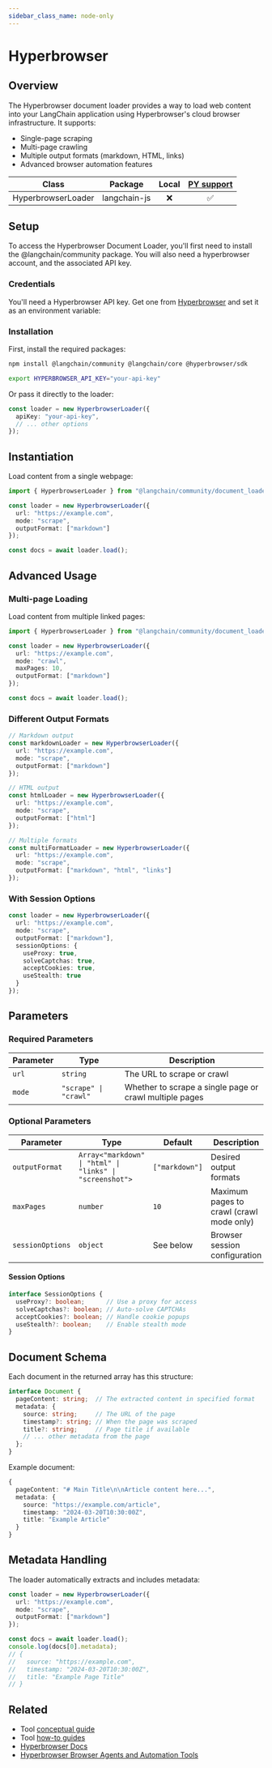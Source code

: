 ```yaml
---
sidebar_class_name: node-only
---
```


# Hyperbrowser

## Overview

The Hyperbrowser document loader provides a way to load web content into your LangChain application using Hyperbrowser's cloud browser infrastructure. It supports:

- Single-page scraping
- Multi-page crawling
- Multiple output formats (markdown, HTML, links)
- Advanced browser automation features

| Class | Package |  Local | [PY support](https://python.langchain.com/docs/integrations/document_loaders/hyperbrowser/)|
| :---: | :---: |  :---: |  :---: |
| HyperbrowserLoader | langchain-js | ❌ | ✅ |

## Setup

To access the Hyperbrowser Document Loader, you'll first need to install the @langchain/community package. You will also need a hyperbrowser account, and the associated API key. 

### Credentials

You'll need a Hyperbrowser API key. Get one from [Hyperbrowser](https://hyperbrowser.ai/) and set it as an environment variable:

### Installation

First, install the required packages:

```bash npm2yarn
npm install @langchain/community @langchain/core @hyperbrowser/sdk
```


```bash
export HYPERBROWSER_API_KEY="your-api-key"
```

Or pass it directly to the loader:

```typescript
const loader = new HyperbrowserLoader({
  apiKey: "your-api-key",
  // ... other options
});
```

## Instantiation

Load content from a single webpage:

```typescript
import { HyperbrowserLoader } from "@langchain/community/document_loaders/web/hyperbrowser";

const loader = new HyperbrowserLoader({
  url: "https://example.com",
  mode: "scrape",
  outputFormat: ["markdown"]
});

const docs = await loader.load();
```

## Advanced Usage

### Multi-page Loading

Load content from multiple linked pages:

```typescript
import { HyperbrowserLoader } from "@langchain/community/document_loaders/web/hyperbrowser";

const loader = new HyperbrowserLoader({
  url: "https://example.com",
  mode: "crawl",
  maxPages: 10,
  outputFormat: ["markdown"]
});

const docs = await loader.load();
```

### Different Output Formats

```typescript
// Markdown output
const markdownLoader = new HyperbrowserLoader({
  url: "https://example.com",
  mode: "scrape",
  outputFormat: ["markdown"]
});

// HTML output
const htmlLoader = new HyperbrowserLoader({
  url: "https://example.com",
  mode: "scrape",
  outputFormat: ["html"]
});

// Multiple formats
const multiFormatLoader = new HyperbrowserLoader({
  url: "https://example.com",
  mode: "scrape",
  outputFormat: ["markdown", "html", "links"]
});
```

### With Session Options

```typescript
const loader = new HyperbrowserLoader({
  url: "https://example.com",
  mode: "scrape",
  outputFormat: ["markdown"],
  sessionOptions: {
    useProxy: true,
    solveCaptchas: true,
    acceptCookies: true,
    useStealth: true
  }
});
```

## Parameters

### Required Parameters

| Parameter | Type | Description |
| --------- | ---- | ----------- |
| `url` | `string` | The URL to scrape or crawl |
| `mode` | `"scrape" \| "crawl"` | Whether to scrape a single page or crawl multiple pages |

### Optional Parameters

| Parameter | Type | Default | Description |
| --------- | ---- | ------- | ----------- |
| `outputFormat` | `Array<"markdown" \| "html" \| "links" \| "screenshot">` | `["markdown"]` | Desired output formats |
| `maxPages` | `number` | `10` | Maximum pages to crawl (crawl mode only) |
| `sessionOptions` | `object` | See below | Browser session configuration |

#### Session Options

```typescript
interface SessionOptions {
  useProxy?: boolean;      // Use a proxy for access
  solveCaptchas?: boolean; // Auto-solve CAPTCHAs
  acceptCookies?: boolean; // Handle cookie popups
  useStealth?: boolean;    // Enable stealth mode
}
```

## Document Schema

Each document in the returned array has this structure:

```typescript
interface Document {
  pageContent: string;  // The extracted content in specified format
  metadata: {
    source: string;     // The URL of the page
    timestamp?: string; // When the page was scraped
    title?: string;     // Page title if available
    // ... other metadata from the page
  };
}
```

Example document:

```typescript
{
  pageContent: "# Main Title\n\nArticle content here...",
  metadata: {
    source: "https://example.com/article",
    timestamp: "2024-03-20T10:30:00Z",
    title: "Example Article"
  }
}
```

## Metadata Handling

The loader automatically extracts and includes metadata:

```typescript
const loader = new HyperbrowserLoader({
  url: "https://example.com",
  mode: "scrape",
  outputFormat: ["markdown"]
});

const docs = await loader.load();
console.log(docs[0].metadata);
// {
//   source: "https://example.com",
//   timestamp: "2024-03-20T10:30:00Z",
//   title: "Example Page Title"
// }
```

## Related

- Tool [conceptual guide](docs/concepts/document_loaders)
- Tool [how-to guides](/docs/how_to/#document-loaders)
- [Hyperbrowser Docs](https://docs.hyperbrowser.ai)
- [Hyperbrowser Browser Agents and Automation Tools](/docs/integrations/tools/hyperbrowser) 